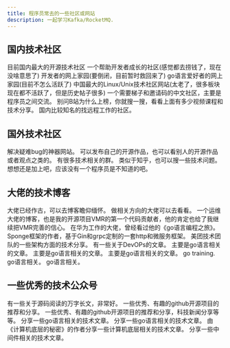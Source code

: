 ```yaml
---
title: 程序员常去的一些社区或网站
description: 一起学习Kafka/RocketMQ.
---
```


## 国内技术社区


<CardGrid>
	<Card title="开源中国" icon="seti:notebook">
        目前国内最大的开源技术社区
		<LinkCard title="网站" href="https://www.oschina.net/" />
	</Card>
    <Card title="稀土掘金" icon="seti:notebook">
        一个帮助开发者成长的社区(感觉都去捞钱了，现在没啥意思了)
		<LinkCard title="网站" href="https://juejin.cn/" />
	</Card>
    <Card title="博客园" icon="seti:notebook">
        开发者的网上家园(要倒闭，目前暂时救回来了)
		<LinkCard title="网站" href="https://www.cnblogs.com/" />
	</Card>
    <Card title="go语言中文网" icon="seti:notebook">
        go语言爱好者的网上家园(目前不怎么活跃了)
		<LinkCard title="网站" href="https://studygolang.com/" />
	</Card>
    <Card title="chinaunix" icon="seti:notebook">
        中国最大的Linux/Unix技术社区网站(太老了，很多板块现在都不活跃了，但是历史帖子很多)
		<LinkCard title="网站" href="http://bbs.chinaunix.net/" />
	</Card>
    <Card title="v2ex" icon="seti:notebook">
        一个需要梯子和邀请码的中文社区，主要是程序员之间交流。
		<LinkCard title="网站" href="https://www.v2ex.com/" />
	</Card>
    <Card title="B站" icon="seti:notebook">
        别问B站为什么上榜，你就搜一搜，看看上面有多少视频课程和技术分享。
		<LinkCard title="网站" href="https://www.bilibili.com/" />
	</Card>
	<Card title="电鸭社区" icon="seti:notebook">
        国内比较知名的找远程工作的社区。
		<LinkCard title="网站" href="https://eleduck.com/" />
	</Card>
</CardGrid>

## 国外技术社区

<CardGrid>
	<Card title="StackOverFlow" icon="seti:notebook">
        解决疑难bug的神器网站。
		<LinkCard title="网站" href="https://stackoverflow.com/" />
	</Card>
    <Card title="Hacker News" icon="seti:notebook">
        可以发布自己的开源作品，也可以看别人的开源作品或者观点之类的。
		<LinkCard title="网站" href="https://news.ycombinator.com/" />
	</Card>
    <Card title="Reddit" icon="seti:notebook">
        有很多技术相关的群。
		<LinkCard title="网站" href="https://www.reddit.com/" />
	</Card>
    <Card title="Quora" icon="seti:notebook">
        类似于知乎，也可以搜一些技术问题。
		<LinkCard title="网站" href="https://www.quora.com/" />
	</Card>
    <Card title="Github" icon="seti:notebook">
        想想还是加上吧，应该没有一个程序员是不知道的吧。
		<LinkCard title="网站" href="https://github.com/" />
	</Card>
</CardGrid>

## 大佬的技术博客

<CardGrid>
	<Card title="左耳听风" icon="seti:notebook">
        大佬已经作古，可以去博客瞻仰缅怀。
		<LinkCard title="网站" href="https://warrenluquant.gitbook.io/zuo-er-ting-feng" />
	</Card>
    <Card title="淘宝数据库内核月报" icon="seti:notebook">
        做相关方向的大佬可以去看看。
		<LinkCard title="网站" href="http://mysql.taobao.org/monthly/" />
	</Card>
    <Card title="二丫讲梵" icon="seti:notebook">
        一个运维大佬的博客，也是我的开源项目VMR的第一个代码贡献者，他的肯定也给了我继续把VMR完善的信心。
		<LinkCard title="网站" href="https://wiki.eryajf.net/" />
	</Card>
    <Card title="煎鱼" icon="seti:notebook">
        在华为工作的大佬，曾经看过他的《go语言编程之旅》。
		<LinkCard title="网站" href="https://eddycjy.com/" />
	</Card>
    <Card title="祝亚森" icon="seti:notebook">
        Sponge框架的作者，基于Gin和grpc定制的一套http和微服务框架。
		<LinkCard title="网站" href="https://zhuyasen.com/archives.html" />
	</Card>
    <Card title="美团技术团队" icon="seti:notebook">
        美团技术团队的一些架构方面的技术分享。
		<LinkCard title="网站" href="https://tech.meituan.com/" />
	</Card>
    <Card title="AGou的博客" icon="seti:notebook">
        有一些关于DevOPs的文章。
		<LinkCard title="网站" href="https://agou-ops.cn/post/" />
	</Card>
	<Card title="陈明勇的博客" icon="seti:notebook">
        主要是go语言相关的文章。
		<LinkCard title="网站" href="https://chenmingyong.cn/" />
	</Card>
	<Card title="饶全成的博客" icon="seti:notebook">
        主要是go语言相关的文章。
		<LinkCard title="网站" href="https://qcrao.com/" />
	</Card>
	<Card title="煎鱼的博客" icon="seti:notebook">
        主要是go语言相关的文章。
		<LinkCard title="网站" href="https://eddycjy.com/" />
	</Card>
	<Card title="go相关的一些外文博客和文章" icon="seti:notebook">
		go training.
		<LinkCard title="网站" href="https://github.com/ardanlabs/gotraining/blob/master/reading/README.md" />
	</Card>
	<Card title="曹春晖的博客" icon="seti:notebook">
		go语言相关。
		<LinkCard title="网站" href="https://xargin.com/page/4/" />
	</Card>
	<Card title="柴树杉的博客" icon="seti:notebook">
		go语言相关。
		<LinkCard title="网站" href="https://chai2010.cn/post/" />
	</Card>
</CardGrid>

## 一些优秀的技术公众号

<CardGrid>
	<Card title="小徐先生的编程世界" icon="seti:notebook">
        有一些关于源码阅读的万字长文，非常好。
		<LinkCard title="网站" href="https://mp.weixin.qq.com/s/_FTvpvLIWfYzgNhOJgKypA" />
	</Card>
	<Card title="HelloGithub" icon="seti:notebook">
        一些优秀、有趣的github开源项目的推荐和分享。
		<LinkCard title="网站" href="https://mp.weixin.qq.com/s/hjzLzX0pbwnoa7GF8oCgCA" />
	</Card>
	<Card title="阮一峰的网络日志" icon="seti:notebook">
        一些优秀、有趣的github开源项目的推荐和分享，科技新闻分享等等。
		<LinkCard title="网站" href="https://mp.weixin.qq.com/s/eGWWGssIv0g7Y2qv50932A" />
	</Card>
	<Card title="go语言中文网" icon="seti:notebook">
        分享一些go语言相关的技术文章。
		<LinkCard title="网站" href="https://mp.weixin.qq.com/s/vlpTUltiV_ZR8Ql95h5lBQ" />
	</Card>
	<Card title="go语言开发栈" icon="seti:notebook">
        分享一些go语言相关的技术文章。
		<LinkCard title="网站" href="https://mp.weixin.qq.com/s/8JugNnvQpYSQ0B7uhFG2wA" />
	</Card>
	<Card title="码农的荒岛求生" icon="seti:notebook">
        由《计算机底层的秘密》的作者分享一些计算机底层相关的技术文章。
		<LinkCard title="网站" href="https://mp.weixin.qq.com/s/oatZuQC3ZCCD8yikxpjnVQ" />
	</Card>
	<Card title="中间件兴趣圈" icon="seti:notebook">
        分享一些中间件相关的技术文章。
		<LinkCard title="网站" href="https://mp.weixin.qq.com/s/eVrvHoibbATl2EIstL-Lrg" />
	</Card>
</CardGrid>
